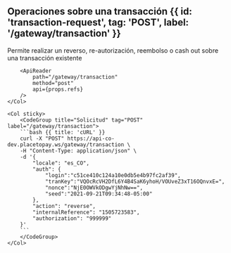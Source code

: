 
## Operaciones sobre una transacción {{ id: 'transaction-request', tag: 'POST', label: '/gateway/transaction' }}

<Row>
    <Col>
        Permite realizar un reverso, re-autorización, reembolso o cash out sobre una transacción existente

        <ApiReader
            path="/gateway/transaction"
            method="post"
            api={props.refs}
        />
    </Col>

    <Col sticky>
        <CodeGroup title="Solicitud" tag="POST" label="/gateway/transaction">
        ```bash {{ title: 'cURL' }}
        curl -X "POST" https://api-co-dev.placetopay.ws/gateway/transaction \
        -H "Content-Type: application/json" \
        -d '{
            "locale": "es_CO",
            "auth": {
                "login":"c51ce410c124a10e0db5e4b97fc2af39",
                "tranKey":"VQOcRcVH2DfL6Y4B4SaK6yhoH/VOUveZ3xT16OQnvxE=",
                "nonce":"NjE0OWVkODgwYjNhNw==",
                "seed":"2021-09-21T09:34:48-05:00"
            },
            "action": "reverse",
            "internalReference": "1505723583",
            "authorization": "999999"
        }'
        ```
        </CodeGroup>
    </Col>
</Row>
